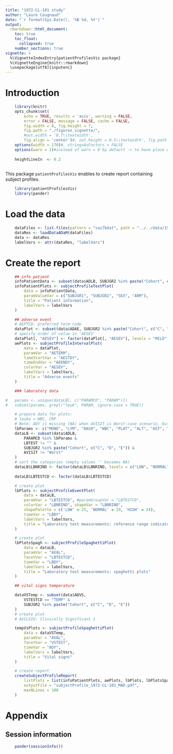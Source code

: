 ---
title: "1972-CL-101 study"
author: "Laure Cougnaud"
date: "`r format(Sys.Date(), '%B %d, %Y')`"
output: 
  rmarkdown::html_document:
    toc: true
    toc_float:
      collapsed: true
    number_sections: true
vignette: >
  %\VignetteIndexEntry{patientProfilesVis package}
  %\VignetteEngine{knitr::rmarkdown}
  \usepackage[utf8]{inputenc}
---

# Introduction

```{r options, echo = FALSE}
	
	library(knitr)
	opts_chunk$set(
		echo = TRUE, results = 'asis', warning = FALSE, 
		error = FALSE, message = FALSE, cache = FALSE,
		fig.width = 8, fig.height = 7,
		fig.path = "./figures_vignette/",
		#out.width = '0.7\\textwidth', 
		fig.align = 'center')#, out.height = 0.5\\textwidth', fig.path = 'graphs/') 
	options(width = 170)#, stringsAsFactors = FALSE
	options(warn = 1)#instead of warn = 0 by default -> to have place where warnings occur in the call to Sweave function
	
	heightLineIn  <- 0.2
	
```

This package `patientProfilesVis` enables to create report containing subject
profiles.

```{r loadPackages}

	library(patientProfilesVis)
	library(pander)

```

# Load the data

```{r loadData}	
	
	dataFiles <- list.files(pattern = "sas7bdat", path = "../../data/1972-CL-101/", full.names = TRUE)
	dataRes <- loadDataADaM(dataFiles)
	data <- dataRes
	labelVars <- attr(dataRes, "labelVars")

```

# Create the report

```{r createReport}

	## info patient
	infoPatientData <- subset(data$ADLB, SUBJGR2 %in% paste("Cohort", c("C", "D", "E")))
	infoPatientPlots <- subjectProfileTextPlot(
		data = infoPatientData,
		paramValueVar = c("SUBJGR1", "SUBJGR2", "SEX", "ARM"),
		title = "Patient information",
		labelVars = labelVars
	)

	## adverse event
	# AEPTCD: preferred term code
	dataPlot <- subset(data$ADAE, SUBJGR2 %in% paste("Cohort", c("C", "D", "E")) & AETERM != "")
	# specify order of value in 'AESEV'
	dataPlot[, "AESEV"] <- factor(dataPlot[, "AESEV"], levels = "MILD")
	aePlots <- subjectProfileIntervalPlot(
		data = dataPlot,
		paramVar = "AETERM",
		timeStartVar = "AESTDY",
		timeEndVar = "AEENDY",
		colorVar = "AESEV",
		labelVars = labelVars,
		title = "Adverse events"
	)

    ### laboratory data

#	params <- unique(dataLB[, c("PARAMCD", "PARAM")])
#	subset(params, grepl("leuk", PARAM, ignore.case = TRUE))

	# prepare data for plots:
	# leuko = WBC, CRP
	# Note: ADY is missing (NA) when AVISIT is Worst-case scenario, but remote the records for safety
	lbParams <- c("MONO", "LYM", "BASO", "WBC", "PLAT", "ALT", "AST", "ALP", "GGT", "EOS", "NEUT")
	dataLB <- subset(data$ADLB, 
		PARAMCD %in% lbParams &
		LBTEST != "" &
		SUBJGR2 %in% paste("Cohort", c("C", "D", "E")) &
		AVISIT != "Worst"
	)
	# sort the categories (empty values '' becomes NA)
	dataLB$LBNRIND <- factor(dataLB$LBNRIND, levels = c("LOW", "NORMAL", "HIGH"))
	
	dataLB$LBTESTCD <- factor(dataLB$LBTESTCD)

	# create plot
	lbPlots <- subjectProfileEventPlot(
		data = dataLB,
		paramVar = "LBTESTCD", #paramGroupVar = "LBTESTCD",
		colorVar = "LBNRIND", shapeVar = "LBNRIND",
		shapePalette = c('LOW' = 25, 'NORMAL' = 19, 'HIGH' = 24),
		timeVar = "LBDY",
		labelVars = labelVars,
		title = "Laboratory test measurements: reference range indicator"
	)

	# create plot
	lbPlotsSpagh <- subjectProfileSpaghettiPlot(
		data = dataLB,
		paramVar = "AVAL",
		facetVar = "LBTESTCD",
		timeVar = "LBDY",
		labelVars = labelVars,
		title = "Laboratory test measurements: spaghetti plots"
	)

    ## vital signs temperature

	dataVSTemp <- subset(data$ADVS, 
		VSTESTCD == "TEMP" &
		SUBJGR2 %in% paste("Cohort", c("C", "D", "E"))
	)
	# create plot
	# A1CLSIG: Clinically Significant 1 

	tempVsPlots <- subjectProfileSpaghettiPlot(
		data = dataVSTemp,
		paramVar = "AVAL",
		facetVar = "VSTEST",
		timeVar = "ADY",
		labelVars = labelVars,
		title = "Vital signs"
	)

	# create report
	createSubjectProfileReport(
		listPlots = list(infoPatientPlots, aePlots, lbPlots, lbPlotsSpagh, tempVsPlots),
		outputFile = "subjectProfile_1972-CL-101_MAD.pdf",
		maxNLines = 100
	)

```

# Appendix

## Session information


```{r includeSessionInfo, echo = FALSE}

	pander(sessionInfo())

```
